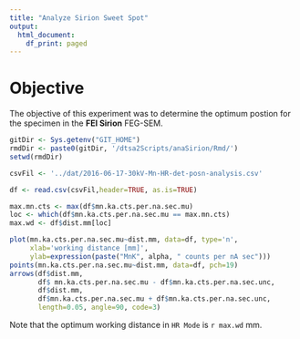 ```yaml
---
title: "Analyze Sirion Sweet Spot"
output:
  html_document:
    df_print: paged
---
```


# Objective

The objective of this experiment was to determine the optimum postion for the specimen in the **FEI Sirion** FEG-SEM.

```r
gitDir <- Sys.getenv("GIT_HOME")
rmdDir <- paste0(gitDir, '/dtsa2Scripts/anaSirion/Rmd/')
setwd(rmdDir)

csvFil <- '../dat/2016-06-17-30kV-Mn-HR-det-posn-analysis.csv'

df <- read.csv(csvFil,header=TRUE, as.is=TRUE)

max.mn.cts <- max(df$mn.ka.cts.per.na.sec.mu)
loc <- which(df$mn.ka.cts.per.na.sec.mu == max.mn.cts)
max.wd <- df$dist.mm[loc]

plot(mn.ka.cts.per.na.sec.mu~dist.mm, data=df, type='n',
     xlab='working distance [mm]',
     ylab=expression(paste("MnK", alpha, " counts per nA sec")))
points(mn.ka.cts.per.na.sec.mu~dist.mm, data=df, pch=19)
arrows(df$dist.mm,
       df$ mn.ka.cts.per.na.sec.mu - df$mn.ka.cts.per.na.sec.unc, 
       df$dist.mm,
       df$mn.ka.cts.per.na.sec.mu + df$mn.ka.cts.per.na.sec.unc,
       length=0.05, angle=90, code=3)
```

Note that the optimum working distance in `HR Mode` is `r max.wd` mm.